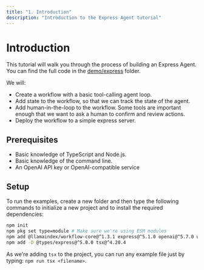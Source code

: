 ```yaml
---
title: "1. Introduction"
description: "Introduction to the Express Agent tutorial"
---
```


# Introduction

This tutorial will walk you through the process of building an Express Agent. You can find the full code in the [demo/express](https://github.com/run-llama/workflows-ts/tree/main/demo/express) folder.

We will:

- Create a workflow with a basic tool-calling agent loop.
- Add state to the workflow, so that we can track the state of the agent.
- Add human-in-the-loop to the workflow. Some tools are important enough that we want to ask a human to confirm and review actions.
- Deploy the workflow to a simple express server.

## Prerequisites

- Basic knowledge of TypeScript and Node.js.
- Basic knowledge of the command line.
- An OpenAI API key or OpenAI-compatible service

## Setup

To run the examples, create a new folder and then type the following commands to initialize a new project and to install the required dependencies:

```bash
npm init
npm pkg set type=module # Make sure we're using ESM modules
npm add @llamaindex/workflow-core@^1.3.1 express@^5.1.0 openai@^5.7.0 uuid@^11.1.0
npm add -D @types/express@^5.0.0 tsx@^4.20.4
```

As we're adding `tsx` to the project, you can run any example file just by typing: `npm run tsx <filename>`.
